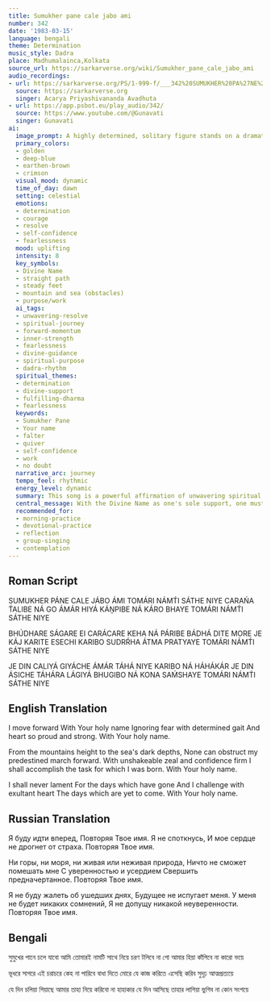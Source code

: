 ```yaml
---
title: Sumukher pane cale jabo ami
number: 342
date: '1983-03-15'
language: bengali
theme: Determination
music_style: Dadra
place: Madhumalainca,Kolkata
source_url: https://sarkarverse.org/wiki/Sumukher_pane_cale_jabo_ami
audio_recordings:
- url: https://sarkarverse.org/PS/1-999-f/___342%20SUMUKHER%20PA%27NE%20CALE%20JA%27BO%20A%27MI.mp3
  source: https://sarkarverse.org
  singer: Acarya Priyashivananda Avadhuta
- url: https://app.psbot.eu/play_audio/342/
  source: https://www.youtube.com/@Gunavati
  singer: Gunavati
ai:
  image_prompt: A highly determined, solitary figure stands on a dramatic, rugged cliff path, facing a brilliant, golden horizon at dawn. The path stretches ahead, flanked by symbolic mountains and distant seas, representing obstacles overcome. A subtle, deep-blue aura surrounds the figure, symbolizing the unwavering protection of the Divine Name. The composition emphasizes unstoppable forward momentum and profound inner stability, rendered in a blend of earthly textures and celestial light, cinematic style.
  primary_colors:
  - golden
  - deep-blue
  - earthen-brown
  - crimson
  visual_mood: dynamic
  time_of_day: dawn
  setting: celestial
  emotions:
  - determination
  - courage
  - resolve
  - self-confidence
  - fearlessness
  mood: uplifting
  intensity: 8
  key_symbols:
  - Divine Name
  - straight path
  - steady feet
  - mountain and sea (obstacles)
  - purpose/work
  ai_tags:
  - unwavering-resolve
  - spiritual-journey
  - forward-momentum
  - inner-strength
  - fearlessness
  - divine-guidance
  - spiritual-purpose
  - dadra-rhythm
  spiritual_themes:
  - determination
  - divine-support
  - fulfilling-dharma
  - fearlessness
  keywords:
  - Sumukher Pane
  - Your name
  - falter
  - quiver
  - self-confidence
  - work
  - no doubt
  narrative_arc: journey
  tempo_feel: rhythmic
  energy_level: dynamic
  summary: This song is a powerful affirmation of unwavering spiritual commitment and determination. The devotee asserts their firm resolve to move straight ahead, carrying only the Divine Name, confident that no earthly obstacle or fear can prevent them from accomplishing their life's designated mission. The song rejects dwelling on the past and worrying about the uncertain future.
  central_message: With the Divine Name as one's sole support, one must proceed fearlessly and confidently to fulfill the purpose for which they were born, without regret or doubt.
  recommended_for:
  - morning-practice
  - devotional-practice
  - reflection
  - group-singing
  - contemplation
---
```


## Roman Script

SUMUKHER PÁNE CALE JÁBO ÁMI
TOMÁRI NÁMT́I SÁTHE NIYE
CARAŃA T́ALIBE NÁ GO ÁMÁR
HIYÁ KÁṊPIBE NÁ KÁRO BHAYE
TOMÁRI NÁMT́I SÁTHE NIYE

BHÚDHARE SÁGARE EI CARÁCARE
KEHA NÁ PÁRIBE BÁDHÁ DITE MORE
JE KÁJ KARITE ESECHI KARIBO
SUDRŔHA ÁTMA PRATYAYE
TOMÁRI NÁMT́I SÁTHE NIYE

JE DIN CALIYÁ GIYÁCHE ÁMÁR
TÁHÁ NIYE KARIBO NÁ HÁHÁKÁR
JE DIN ÁSICHE TÁHÁRA LÁGIYÁ
BHUGIBO NÁ KONA SAḾSHAYE
TOMÁRI NÁMT́I SÁTHE NIYE

## English Translation

I move forward
With Your holy name
Ignoring fear with determined gait
And heart so proud and strong.
With Your holy name.

From the mountains height to the sea's dark depths,
None can obstruct my predestined march forward.
With unshakeable zeal and confidence firm
I shall accomplish the task for which I was born.
With Your holy name.

I shall never lament
For the days which have gone
And I challenge with exultant heart
The days which are yet to come.
With Your holy name.

## Russian Translation

Я буду идти вперед,
Повторяя Твое имя.
Я не споткнусь,
И мое сердце не дрогнет от страха.
Повторяя Твое имя.

Ни горы, ни моря, ни живая или неживая природа,
Ничто не сможет помешать мне
С уверенностью и усердием
Свершить предначертанное.
Повторяя Твое имя.

Я не буду жалеть об ушедших днях,
Будущее не испугает меня.
У меня не будет никаких сомнений,
Я не допущу никакой неуверенности.
Повторяя Твое имя.

## Bengali

সুমুখের পানে চলে যাবো আমি
তোমারই নামটি সাথে নিয়ে
চরণ টলিবে না গো আমার
হিয়া কাঁপিবে না কারো ভয়ে

ভূধরে সাগরে এই চরাচরে 
কেহ না পারিবে বাধা দিতে মোরে
যে কাজ করিতে এসেছি করিব
সুদৃঢ় আত্মপ্রত্যয়ে

যে দিন চলিয়া গিয়াছে আমার
তাহা নিয়ে করিবো না হাহাকার
যে দিন আসিছে তাহার লাগিয়া
ভুগিব না কোন সংশয়ে
